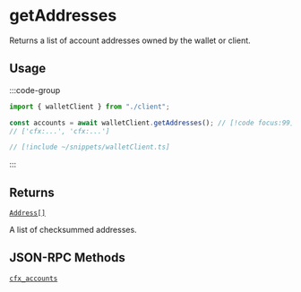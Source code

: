 # getAddresses

Returns a list of account addresses owned by the wallet or client.

## Usage

:::code-group

```ts twoslash [example.ts]
import { walletClient } from "./client";

const accounts = await walletClient.getAddresses(); // [!code focus:99]
// ['cfx:...', 'cfx:...']
```

```ts twoslash [client.ts] filename="client.ts"
// [!include ~/snippets/walletClient.ts]
```

:::

## Returns

[`Address[]`](#TODO)

A list of checksummed addresses.

## JSON-RPC Methods

[`cfx_accounts`](#TODO)
